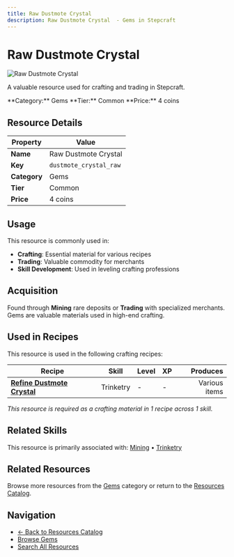 ```yaml
---
title: Raw Dustmote Crystal 
description: Raw Dustmote Crystal  - Gems in Stepcraft
---
```


# Raw Dustmote Crystal 

<div className="flex items-start gap-6 mb-8">
  <div className="flex-shrink-0">
    <img src="/assets/resources/mining/dustmote_crystal_raw.png" alt="Raw Dustmote Crystal " className="w-24 h-24 border rounded-lg" />
  </div>
  <div className="flex-1">
    <div className="space-y-2">
      <p className="text-lg text-muted-foreground">A valuable resource used for crafting and trading in Stepcraft.</p>
      <div className="flex flex-wrap gap-4 text-sm">
        <span className="px-2 py-1 bg-blue-100 dark:bg-blue-900 rounded-md">
          **Category:** Gems
        </span>
        <span className="px-2 py-1 bg-gray-100 dark:bg-gray-900 rounded-md">
          **Tier:** Common
        </span>
        <span className="px-2 py-1 bg-green-100 dark:bg-green-900 rounded-md">
          **Price:** 4 coins
        </span>
      </div>
    </div>
  </div>
</div>

## Resource Details

| Property | Value |
|----------|-------|
| **Name** | Raw Dustmote Crystal  |
| **Key** | `dustmote_crystal_raw` |
| **Category** | Gems |
| **Tier** | Common |
| **Price** | 4 coins |


## Usage

This resource is commonly used in:

- **Crafting**: Essential material for various recipes
- **Trading**: Valuable commodity for merchants
- **Skill Development**: Used in leveling crafting professions




## Acquisition

Found through **Mining** rare deposits or **Trading** with specialized merchants. Gems are valuable materials used in high-end crafting.


## Used in Recipes

This resource is used in the following crafting recipes:

| Recipe | Skill | Level | XP | Produces |
|--------|-------|-------|----|---------:|
| **[Refine Dustmote Crystal](/docs/skills/individual/trinketry#dustmote_crystal)** | Trinketry | - | - | Various items |

*This resource is required as a crafting material in 1 recipe across 1 skill.*


## Related Skills

This resource is primarily associated with: [Mining](/docs/skills/individual/mining) • [Trinketry](/docs/skills/individual/trinketry)

## Related Resources

Browse more resources from the [Gems](/docs/resources#gems) category or return to the [Resources Catalog](/docs/resources).

## Navigation

- [← Back to Resources Catalog](/docs/resources)
- [Browse Gems](/docs/resources#gems)
- [Search All Resources](/search)
